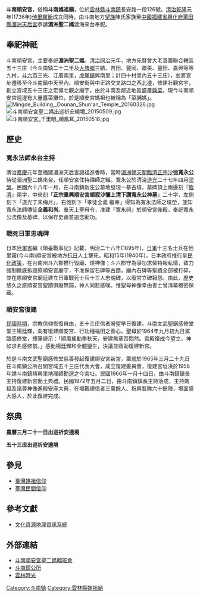 {{東亞廟宇
| name = 斗南順安宮
| img = File:Dounan Shun'an Temple 20160326.jpg
| image_width = 200px
| location = [[雲林縣|雲林縣]][[斗南鎮|斗南鎮]]長安路一段126號
| god = [[天上聖母|天上聖母]]
| open_year = [[清|清]][[乾隆|乾隆]]元年（1736年）
| cere_date = 農曆三月二十三日
}}

'''斗南順安宮'''，俗稱'''斗南媽祖廟'''，位於[[雲林縣|雲林縣]][[斗南鎮|斗南鎮]]長安路一段126號。[[台灣清治時期|清治]][[乾隆|乾隆]]元年(1736年)[[他里霧街|他里霧街]]成立同時，由斗南地方[[望族|望族]]陳氏家族至[[中國|中國]][[福建省|福建省]][[興化府|興化府]][[莆田縣|莆田縣]][[湄洲天后宮|湄洲天后宮]]恭請'''湄洲聖二媽'''渡海來台奉祀。

==奉祀神祇==
斗南順安宮，主要奉祀'''湄洲聖二媽'''。[[台灣清治時期|清治]][[同治|同治]]元年，地方先賢曾大老善籌聯合轄區五十三庄（今斗南鎮二十二里及[[大埤鄉|大埤鄉]]三結、吉田、豐岡、聯美、豐田、嘉興等等九村，[[斗六市|斗六市]]三光、江厝兩里，[[虎尾鎮|虎尾鎮]]興南里；計四十村里內五十三庄），並將宮址遷移至今斗南鎮中天里內、順安街與中正路交叉路口之西北邊，修建壯觀宮宇，創立宮域五十三庄之宏偉壯觀之廟宇。由於斗南及鄰近地區盛產[[醬菜|醬菜]]，現今斗南順安宮週邊有大量醬菜攤位，於是順安宮媽祖也被稱為「菜脯媽」。
[[File:Mingde_Building,_Dounan_Shun'an_Temple_20160326.jpg|thumb]]
[[File:斗南順安宮聖二媽出巡祈安繞境_20150509.jpg|thumb]]
[[File:斗南順安宮_千里眼_順風耳_20150518.jpg|thumb]]

==歷史==

===寬永法師來台主持===

清治[[嘉慶|嘉慶]]元年至福建湄洲天后宮謁祖進香時，當時[[湄洲朝天閣|湄洲朝天閣]][[臨濟正宗|臨濟正宗]][[沙彌|沙彌]]'''寬永公'''侍從湄洲聖二媽來台，任順安宮住持禪師之職。寬永公於清治[[道光|道光]]二十七年四月[[涅槃|涅槃]]。民國六十八年一月，在斗南鎮新庄公墓地發現一基古墳，墓碑頂上兩邊刻『[[臨濟宗|臨濟]]』兩字，中央刻「'''正宗重興順安宮順寂沙彌上清下讚寬永公神墓'''」二十字，左側刻下「道光丁未梅月」，右側刻下「孝徒全義 繼奉」得知為寬永法師之墳塋，並知寬永法師傳徒'''全義和尚'''。奉天上聖母令，准建『寬永祠』於順安宮後殿，奉祀寬永公法像及墓碑，以保存史蹟並追念勳功。

===戰死日軍忠魂碑===

日本[[陸軍省|陸軍省]]編《領臺戰事記》記載，明治二十八年(1895年)，[[日軍|日軍]]十三名士兵在他里霧(今斗南)順安宮被地方[[抗日|抗日]]人士擊死。昭和15年(1940年)，日本政府推行[[皇民化政策|皇民化政策]]，在台南州斗六郡推行毀廟、燒神像；斗六郡守為爭功求榮特報私情，致力強制徹底拆毀原順安宮廟宇，不准保留石碑等古蹟，廟內石碑等聖蹟全部被打碎，並在原順安宮廟廷建立日軍戰死士兵十三人忠魂碑，以廢宮立碑報怨。由此，歷史悠久之原順安宮聖蹟俱廢無踪，神人同悲感嘆。惟聖母神像幸由善士曾清幕機密保藏。

===順安宮復建===

[[臺灣戰後時期|民國時期]]，宗教信仰恢復自由，五十三庄信者盼望早日復建。斗南文武聖廟感修堂堂主楊廷輝，向有復建順安宮、行功種福田之善心。聖母於1964年九月初九日駕臨感修堂，揮筆詩示：「順風搖動季秋天，安建無章苦悶然。宮殿復成今望立，神如求名感修前。」感動楊廷輝和全體鑾生，決議並鼎助復建新宮。

於是斗南文武聖廟感修堂慈善發起復建順安宮新宮，籌就於1965年三月二十九日在斗南鎮公所召開宮域五十三庄代表大會，成立復建委員會，復建宮址決於1958年請斗南鎮靖興里地理師勘選之今宮址。民國1966年一月十四日，由斗南鎮鎮長主持復建新宮動土典禮。民國1972年五月二日，由斗南鎮鎮長主持落成，主持媽祖及諸尊神像進殿安座大典，在場觀禮信者三萬餘人、祝興藝隊六十餘陣，場面盛大感人，於此復建完成。

==祭典==

'''農曆三月二十一日出巡祈安遶境'''

'''五十三庄出巡祈安遶境'''

==參見==

*[[臺灣媽祖信仰|臺灣媽祖信仰]]
*[[臺灣民間信仰|臺灣民間信仰]]

==參考文獻==
*[http://crgis.rchss.sinica.edu.tw/temples/YunlinCounty/dounan/0902016-SAG 文化資源地理資訊系統] {{Wayback|url=http://crgis.rchss.sinica.edu.tw/temples/YunlinCounty/dounan/0902016-SAG |date=20200216191640 }}

==外部連結==
{{commons category|Dounan Shun'an Temple}}
*[https://www.facebook.com/home.php#!/groups/203644433067899/ 斗南順安宮聖二媽轎班會] {{Wayback|url=https://www.facebook.com/home.php#!/groups/203644433067899/ |date=20140720191115 }}
*[http://www.dounan.gov.tw/web/visit_about_show.php?num=17 斗南鎮公所]{{dead link|date=2018年3月 |bot=InternetArchiveBot |fix-attempted=yes }}
*[http://blog.yunlin.me/2010/09/24/car/ 雲林時光] {{Wayback|url=http://blog.yunlin.me/2010/09/24/car/ |date=20160323105432 }}


[[Category:斗南鎮|Category:斗南鎮]]
[[Category:雲林縣媽祖廟|Category:雲林縣媽祖廟]]